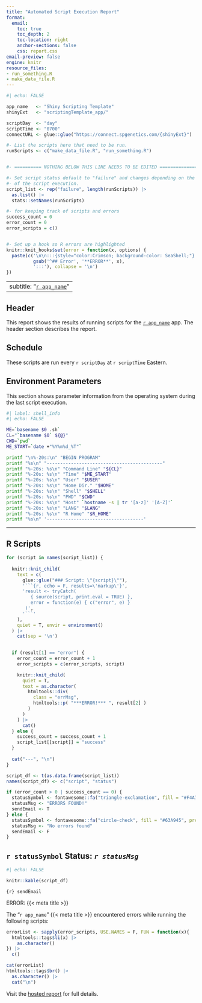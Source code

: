 ```yaml
---
title: "Automated Script Execution Report"
format:
  email:
    toc: true
    toc_depth: 2
    toc-location: right
    anchor-sections: false
    css: report.css
email-preview: false
engine: knitr
resource_files:
- run_something.R
- make_data_file.R
---
```


```r
#| echo: FALSE

app_name   <- "Shiny Scripting Template"
shinyExt   <- "scriptingTemplate_app/"

scriptDay  <- "day"
scriptTime <- "0700"
connectURL <- glue::glue("https://connect.spgenetics.com/{shinyExt}")

#- List the scripts here that need to be run. 
runScripts <- c("make_data_file.R", "run_something.R")


#- ========== NOTHING BELOW THIS LINE NEEDS TO BE EDITED ==================

#- Set script status default to "failure" and changes depending on the outcome
#- of the script execution.
script_list <- rep("failure", length(runScripts)) |>
  as.list() |> 
  stats::setNames(runScripts)

#- for keeping track of scripts and errors
success_count = 0
error_count = 0
error_scripts = c()


#- Set up a hook so R errors are highlighted
knitr::knit_hooks$set(error = function(x, options) { 
  paste(c('\n\n:::{style="color:Crimson; background-color: SeaShell;"}',
          gsub('^## Error', '**ERROR**', x),
          ':::'), collapse = '\n')
})

```

---
subtitle: "[`r app_name`](`r connectURL`)"
---


## Header

This report shows the results of running scripts for the [`r app_name`](`r connectURL`) app. The header section describes the report.

## Schedule
These scripts are run every `r scriptDay` at `r scriptTime` Eastern.  

## Environment Parameters

This section shows parameter information from the operating system during the 
last script execution.


```bash
#| label: shell_info
#| echo: FALSE

ME=`basename $0 .sh`
CL="`basename $0` ${@}"
CWD=`pwd`
ME_START=`date +"%Y%m%d_%T"`

printf "\n%-20s:\n" "BEGIN PROGRAM" 
printf "%s\n" "-------------------------------------------"
printf "%-20s: %s\n" "Command Line" "${CL}"
printf "%-20s: %s\n" "Time" "$ME_START"
printf "%-20s: %s\n" "User" "$USER"
printf "%-20s: %s\n" "Home Dir." "$HOME"
printf "%-20s: %s\n" "Shell" "$SHELL"
printf "%-20s: %s\n" "PWD" "$CWD"
printf "%-20s: %s\n" "Host" `hostname -s | tr '[a-z]' '[A-Z]'`
printf "%-20s: %s\n" "LANG" "$LANG"
printf "%-20s: %s\n" "R Home" "$R_HOME"
printf "%s\n" '------------------------------------'
```




---

## R Scripts

```r

for (script in names(script_list)) {
  
  knitr::knit_child(
    text = c(
      glue::glue("### Script: \"{script}\""),
      '```{r, echo = F, results=\'markup\'}',
      'result <- tryCatch(
         { source(script, print.eval = TRUE) },
         error = function(e) { c("error", e) }
       )',
      '```'
    ), 
    quiet = T, envir = environment()
  ) |>
    cat(sep = '\n')

  
  if (result[1] == "error") {
    error_count = error_count + 1
    error_scripts = c(error_scripts, script)

    knitr::knit_child(
      quiet = T,
      text = as.character(
        htmltools::div( 
          class = "errMsg",
          htmltools::p( "***ERROR!*** ", result[2] )
        )
      )
    ) |>
      cat()
  } else {
    success_count = success_count + 1
    script_list[[script]] = "success"
  }
  
  cat("---", "\n")
}

```


```r
script_df <- t(as.data.frame(script_list))
names(script_df) <- c("script", "status")

if (error_count > 0 | success_count == 0) {
  statusSymbol <- fontawesome::fa("triangle-exclamation", fill = "#F4A71C", margin_right = '0.2em')
  statusMsg <- "ERRORS FOUND!"
  sendEmail <- T
} else {
  statusSymbol <- fontawesome::fa("circle-check", fill = "#63A945", prefer_type = "solid", margin_right = '0.2em')
  statusMsg <- "No errors found"
  sendEmail <- F
}
```

## `r statusSymbol` Status: _`r statusMsg`_ 



```r
#| echo: FALSE

knitr::kable(script_df)
```


<!-- Setup email to send on error -->

::: {.email}

::: {.email-scheduled}
`{r} sendEmail`
:::

::: {.subject}
ERROR: {{< meta title >}}
:::

The "`r app_name`" {{< meta title >}} encountered errors while running the following scripts:

```r

errorList <- sapply(error_scripts, USE.NAMES = F, FUN = function(x){
  htmltools::tags$li(x) |>
    as.character()
}) |>
  c()

```

```r
cat(errorList)
htmltools::tags$br() |>
  as.character() |>
  cat("\n")
```

Visit the [hosted report]({{< env RSC_REPORT_URL >}})
for full details.

:::


